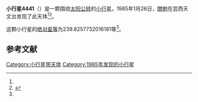 {{Infobox planet
| bgcolour = #FFFFC0
| name = 4441 Toshie
| symbol = 
| image = 
| caption = 
| discovery = yes
| discovery_ref = 
| discoverer = [[關勉|關勉]]
| discovery_site = [[芸西天文台|芸西天文台]] 
| discovered = 1985年1月26日
| designations = yes
| mp_name = 
| named_after = 
| alt_names = 1985 BB/ 1986 LU1 / 1987 OM1 / 1988 UK / 1988 VL9
| mp_category = [[主带小行星|主带小行星]]
| orbit_ref = <ref name="a">[http://ssd.jpl.nasa.gov/sbdb.cgi?sstr=4441 4441 Toshie] {{Wayback|url=http://ssd.jpl.nasa.gov/sbdb.cgi?sstr=4441 |date=20201124005246 }}，小行星數據庫瀏覽器（JPL Small-Body Database Browser）－[[美国国家航空航天局|美国国家航空航天局]]喷气推进实验室</ref>
| epoch = 2456400.5 (2013年4月18日更新)
| aphelion = {{convert|3.083859292002412|AU|km|3|abbr=on|lk=out}}
| perihelion = {{convert|2.831186460551805|AU|km|3|abbr=on}}
| semimajor = {{convert|2.957522876277109|AU|km|3|abbr=on}}
| eccentricity = 0.04271697
| period = 1857.764226 [[日|日]]<br />5.09[[儒略年|儒略年]]
| avg_speed = 
| inclination = 2.307504389911863
| asc_node = 62.4046099791094
| mean_anomaly = 
| arg_peri = 239.8257732016181
| satellites = 
| physical_characteristics = yes
| dimensions = 
| mass = 
| density = 
| surface_grav = 
| escape_velocity = 
| sidereal_day = 
| axial_tilt = 
| pole_ecliptic_lat = 
| pole_ecliptic_lon = 
| albedo = 
| temperatures= 
| temp_name1 = 
| mean_temp_1 = 
| max_temp_1 = 
| temp_name2 = 
| max_temp_2 = 
| spectral_type = 
| abs_magnitude = 239.8257732016181
}}

'''小行星4441'''（{{lang-en|4441 Toshie}}）是一颗围绕[[太阳|太阳]][[公转|公转]]的[[小行星|小行星]]。1985年1月26日，[[關勉|關勉]]在芸西天文台发现了此天体<ref name="a" /><ref>{{cite news|title=小行星列表|url=http://cfa-www.harvard.edu/iau/lists/NumberedMPs.txt|accessdate=2013-07-08|newspaper=哈佛大学|archive-date=2008-05-17|archive-url=https://web.archive.org/web/20080517010638/http://cfa-www.harvard.edu/iau/lists/NumberedMPs.txt|dead-url=no}}</ref>。

这颗小行星的[[绝对星等|绝对星等]]为239.8257732016181等<ref name="a" />。

==参考文献==
{{reflist}}
{{Minor Planet Number|[[小行星4440|小行星4440]]|[[小行星4442|小行星4442]]}}

{{小天体}}

[[Category:小行星带天体|Category:小行星带天体]]
[[Category:1985年发现的小行星|Category:1985年发现的小行星]]

{{asteroid-stub}}
